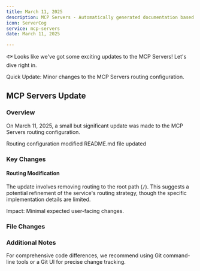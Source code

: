 ```yaml
---
title: March 11, 2025
description: MCP Servers - Automatically generated documentation based on Git activity.
icon: ServerCog
service: mcp-servers
date: March 11, 2025

---
```


🐟 Looks like we've got some exciting updates to the MCP Servers! Let's dive right in.

<Callout type="info">
  Quick Update: Minor changes to the MCP Servers routing configuration.
</Callout>

## MCP Servers Update

### Overview

On March 11, 2025, a small but significant update was made to the MCP Servers routing configuration.

<Steps>
  <Step>Routing configuration modified</Step>
  <Step>README.md file updated</Step>
</Steps>

### Key Changes

#### Routing Modification

The update involves removing routing to the root path (`/`). This suggests a potential refinement of the service's routing strategy, though the specific implementation details are limited.

<Callout type="warn">
  Impact: Minimal expected user-facing changes.
</Callout>

### File Changes

<Files>
  <File name="README.md" />
</Files>

### Additional Notes

<Accordions>
  <Accordion title="Detailed Diff Information">
    For comprehensive code differences, we recommend using Git command-line tools or a Git UI for precise change tracking.
  </Accordion>
</Accordions>